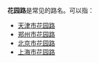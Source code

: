 '''花园路'''是常见的路名。可以指：

* [[花园路_(天津)|天津市花园路]]
* [[花园路_(郑州)|郑州市花园路]]
* [[花园路_(北京)|北京市花园路]]
* [[花园路_(上海)|上海市花园路]]

{{disambig|Cat=街道名消歧义}}